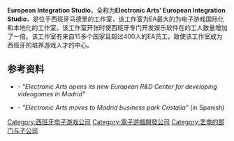 {{NoteTA
| G1=Games
}}

'''European Integration Studio'''，全称为'''Electronic Arts' European Integration Studio'''，是位于西班牙马德里的工作室，该工作室为EA最大的为电子游戏国际化和本地化的工作室。该工作室开张时使西班牙专门开发娱乐软件在的工人数量增加了一倍。该工作室有来自15多个国家且超过400人的EA员工，致使该工作室成为西班牙的培养游戏人才的中心。

== 参考资料 ==

* {{wikicite|id=interes.org|reference=[http://www.interes.org/icex/cda/controller/interes/0,5464,5322992_5325166_5335262_4028873,00.html]}} - ''"Electronic Arts opens its new European R&D Center for developing videogames in Madrid"''
* {{wikicite|id=officemove|reference=[http://www.interempresas.net/Oficinas/Articulos/Articulo.asp?A=18253]}} - ''"Electronic Arts moves to Madrid business park Cristalia"'' (in Spanish)

{{艺电}}

{{DEFAULTSORT:European Integration Studio}}
[[Category:西班牙电子游戏公司|Category:西班牙电子游戏公司]]
[[Category:電子遊戲開發公司|Category:電子遊戲開發公司]]
[[Category:艺电的部门与子公司|Category:艺电的部门与子公司]]

{{Europe-videogame-company-stub}}
{{ElectronicArts-stub}}